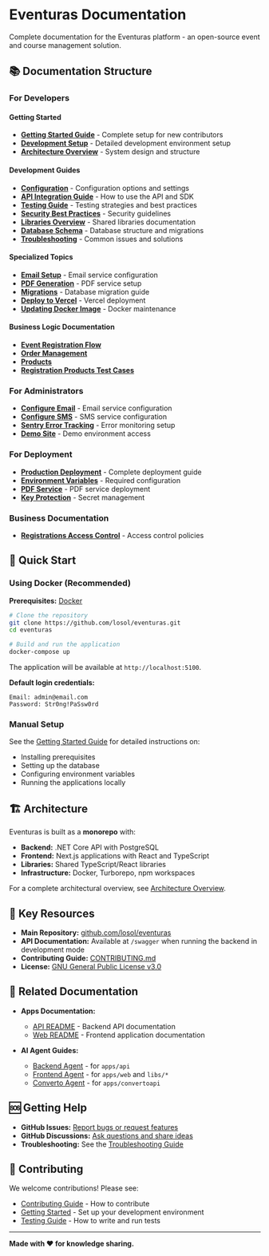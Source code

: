 # Eventuras Documentation

Complete documentation for the Eventuras platform - an open-source event and course management solution.

## 📚 Documentation Structure

### For Developers

#### Getting Started
- **[Getting Started Guide](./developer/Getting_started.md)** - Complete setup for new contributors
- **[Development Setup](./developer/Development_setup.md)** - Detailed development environment setup
- **[Architecture Overview](./developer/Architecture_overview.md)** - System design and structure

#### Development Guides
- **[Configuration](./developer/Configuration.md)** - Configuration options and settings
- **[API Integration Guide](./developer/API_integration.md)** - How to use the API and SDK
- **[Testing Guide](./developer/Testing_guide.md)** - Testing strategies and best practices
- **[Security Best Practices](./developer/Security_best_practices.md)** - Security guidelines
- **[Libraries Overview](./developer/Libraries_overview.md)** - Shared libraries documentation
- **[Database Schema](./developer/Database_schema.md)** - Database structure and migrations
- **[Troubleshooting](./developer/Troubleshooting.md)** - Common issues and solutions

#### Specialized Topics
- **[Email Setup](./developer/Email.md)** - Email service configuration
- **[PDF Generation](./developer/Pdf_generation.md)** - PDF service setup
- **[Migrations](./developer/Migrations.md)** - Database migration guide
- **[Deploy to Vercel](./developer/Deploy_to_Vercel.md)** - Vercel deployment
- **[Updating Docker Image](./developer/Updating_docker_image.md)** - Docker maintenance

#### Business Logic Documentation
- **[Event Registration Flow](./developer/Business_logic/Event_registration_flow.md)**
- **[Order Management](./developer/Business_logic/Order_management.md)**
- **[Products](./developer/Business_logic/Products.md)**
- **[Registration Products Test Cases](./developer/Business_logic/Registration_products_test_case.md)**

### For Administrators

- **[Configure Email](./administrator/Configure_email.md)** - Email service configuration
- **[Configure SMS](./administrator/Configure_sms.md)** - SMS service configuration
- **[Sentry Error Tracking](./administrator/Sentry_error_tracking.md)** - Error monitoring setup
- **[Demo Site](./administrator/Demo_site.md)** - Demo environment access

### For Deployment

- **[Production Deployment](./deployment/Production_deployment.md)** - Complete deployment guide
- **[Environment Variables](./deployment/Environment_variables.md)** - Required configuration
- **[PDF Service](./deployment/Pdf_service.md)** - PDF service deployment
- **[Key Protection](./deployment/KeyProtection.md)** - Secret management

### Business Documentation

- **[Registrations Access Control](./business/Registrations_access_control.md)** - Access control policies

## 🚀 Quick Start

### Using Docker (Recommended)

**Prerequisites:** [Docker](https://docs.docker.com/get-docker/)

```bash
# Clone the repository
git clone https://github.com/losol/eventuras.git
cd eventuras

# Build and run the application
docker-compose up
```

The application will be available at `http://localhost:5100`.

**Default login credentials:**
```
Email: admin@email.com
Password: Str0ng!PaSsw0rd
```

### Manual Setup

See the [Getting Started Guide](./developer/Getting_started.md) for detailed instructions on:
- Installing prerequisites
- Setting up the database
- Configuring environment variables
- Running the applications locally

## 🏗️ Architecture

Eventuras is built as a **monorepo** with:

- **Backend:** .NET Core API with PostgreSQL
- **Frontend:** Next.js applications with React and TypeScript
- **Libraries:** Shared TypeScript/React libraries
- **Infrastructure:** Docker, Turborepo, npm workspaces

For a complete architectural overview, see [Architecture Overview](./developer/Architecture_overview.md).

## 📖 Key Resources

- **Main Repository:** [github.com/losol/eventuras](https://github.com/losol/eventuras)
- **API Documentation:** Available at `/swagger` when running the backend in development mode
- **Contributing Guide:** [CONTRIBUTING.md](../CONTRIBUTING.md)
- **License:** [GNU General Public License v3.0](../LICENSE)

## 🔗 Related Documentation

- **Apps Documentation:**
  - [API README](../apps/api/README.md) - Backend API documentation
  - [Web README](../apps/web/README.md) - Frontend application documentation
  
- **AI Agent Guides:**
  - [Backend Agent](../.ai/agents/backend-agent.md) - for `apps/api`
  - [Frontend Agent](../.ai/agents/frontend-agent.md) - for `apps/web` and `libs/*`
  - [Converto Agent](../.ai/agents/converto-agent.md) - for `apps/convertoapi`

## 🆘 Getting Help

- **GitHub Issues:** [Report bugs or request features](https://github.com/losol/eventuras/issues)
- **GitHub Discussions:** [Ask questions and share ideas](https://github.com/losol/eventuras/discussions)
- **Troubleshooting:** See the [Troubleshooting Guide](./developer/Troubleshooting.md)

## 🤝 Contributing

We welcome contributions! Please see:
- [Contributing Guide](../CONTRIBUTING.md) - How to contribute
- [Getting Started](./developer/Getting_started.md) - Set up your development environment
- [Testing Guide](./developer/Testing_guide.md) - How to write and run tests

---

**Made with ❤️ for knowledge sharing.**
